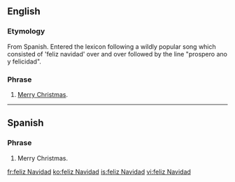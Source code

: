 {{rfe}}
==English==

===Etymology===
From Spanish. Entered the lexicon following a wildly popular song which consisted of 'feliz navidad' over and over followed by the line "prospero ano y felicidad".

===Phrase===
{{infl|en|phrase}}

# [[Merry Christmas]].

----

==Spanish==

===Phrase===
{{infl|es|phrase}}

# Merry Christmas.

[[fr:feliz Navidad]]
[[ko:feliz Navidad]]
[[is:feliz Navidad]]
[[vi:feliz Navidad]]